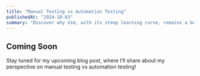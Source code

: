 ```yaml
---
title: "Manual Testing vs Automation Testing"
publishedAt: "2024-10-03"
summary: "Discover why Vim, with its steep learning curve, remains a beloved tool among developers for editing code efficiently and effectively."
---
```


## Coming Soon

Stay tuned for my upcoming blog post, where I’ll share about my perspective on manual testing vs automation testing!
